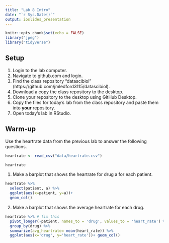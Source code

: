 ```yaml
---
title: "Lab 8 Intro"
date: "`r Sys.Date()`"
output: ioslides_presentation
---
```


```r
knitr::opts_chunk$set(echo = FALSE)
library("jpeg")
library("tidyverse")
```

## Setup
1. Login to the lab computer.    
2. Navigate to github.com and login.  
3. Find the class repository "datascibiol" (https://github.com/jmledford3115/datascibiol).  
4. Download a copy the class repository to the desktop.  
5. Clone your repository to the desktop using GitHub Desktop.  
6. Copy the files for today's lab from the class repository and paste them into **your** repository.  
7. Open today's lab in RStudio.  

## Warm-up
Use the heartrate data from the previous lab to answer the following questions.  
```r
heartrate <- read_csv("data/heartrate.csv") 

heartrate
```

1. Make a barplot that shows the heartrate for drug a for each patient.
```r
heartrate %>% 
  select(patient, a) %>% 
  ggplot(aes(x=patient, y=a))+ 
  geom_col()
```

2. Make a barplot that shows the average heartrate for each drug.
```r
heartrate %>% # fix this
  pivot_longer(-patient, names_to = 'drug', values_to = 'heart_rate') %>%
  group_by(drug) %>% 
  summarize(avg_heartrate= mean(heart_rate)) %>% 
  ggplot(aes(x='drug', y='heart_rate'))+ geom_col()
```
